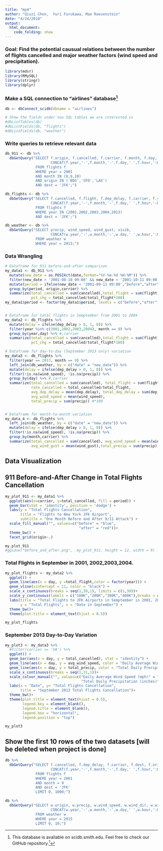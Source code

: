 ```yaml
---
title: "mp4"
author: "Qiuzi Chen,  Yuri Furukawa, Mae Roesenstein"
date: "4/24/2018"
output: 
  html_document:
    code_folding: show
---
```


### Goal: Find the potential causual relations between the number of flights cancelled and major weather factors (wind speed and precipitation).

```r
library(mdsr)
library(RMySQL)
library(stringr)
library(dplyr)
```

### Make a SQL connection to "airlines" database[^1]
```r
db <- dbConnect_scidb(dbname = "airlines")

# Show the fields under two SQL tables we are interested in
#dbListTables(db)
#dbListFields(db, "flights")
#dbListFields(db, "weather")
```

### Write queries to retrieve relevant data
```r
db_911 <- db %>%
  dbGetQuery("SELECT f.origin, f.cancelled, f.carrier, f.month, f.day, f.flight,
                     CONCAT(f.year,'-',f.month,'-',f.day,' ',f.hour,':00') AS date
              FROM flights f
              WHERE year = 2001
              AND month IN (8,9,10)
              AND origin IN ('BOS','SFO','LAX')
              AND dest = 'JFK';")

db_flights <- db %>%
  dbGetQuery("SELECT f.cancelled, f.flight, f.dep_delay, f.carrier, f.year,f.month, f.day, f.hour,
                     CONCAT(f.year,'-',f.month,'-',f.day,' ',f.hour,':00') AS date
              FROM flights f
              WHERE year IN (2001,2002,2003,2004,2013)
              AND dest = 'JFK';")

db_weather <- db %>%
  dbGetQuery("SELECT precip, wind_speed, wind_gust, visib,
                     CONCAT(w.year,'-',w.month,'-',w.day,' ',w.hour,':00') AS new_date
              FROM weather w
              WHERE year = 2013;")
```

### Data Wrangling
```r
# Dataframe for 911 before-and-after comparison
my_data1 <- db_911 %>%
  mutate(new_date = as.POSIXct(date,format="%Y-%m-%d %H:%M")) %>%
  filter(new_date > '2001-08-10 09:00' && new_date < '2001-10-11 09:00') %>%
  mutate(period = ifelse(new_date < '2001-09-11 09:00',"before","after")) %>%
  group_by(period, origin,carrier) %>%
  summarize(total_cancelled = sum(cancelled),total_flight = sum(flight),
            pct_chg = total_cancelled/total_flight*100)
my_data1$period <- factor(my_data1$period, levels = c("before","after"))


# Dataframe for total flights in Semptember from 2001 to 2004
my_data2 <- db_flights %>%
  mutate(delay = ifelse(dep_delay > 0, 1, 0)) %>%
  filter(year %in% c(2001,2002,2003,2004), month == 9) %>%
  group_by(year,day) %>% #,carrier
  summarize(total_cancelled = sum(cancelled),total_flight = sum(flight),
            pct_chg = total_cancelled/total_flight*100)

# Dataframe for day-to-day (September 2013 only) variation
my_data3 <- db_flights %>%
  filter(year == 2013, month == 9) %>%
  left_join(db_weather, by = c("date" = "new_date")) %>%
  mutate(delay = ifelse(dep_delay > 0, 1, 0)) %>%
  filter(!is.na(wind_speed), !is.na(precip)) %>%
  group_by(day) %>% #,carrier
  summarize(total_cancelled = sum(cancelled), total_flight = sum(flight),
            rate_cancelled = total_cancelled/total_flight,
            avg_dep_delay = mean(dep_delay), total_dep_delay = sum(dep_delay),
            avg_wind_speed = mean(wind_speed), 
            total_precip = sum(precip)) #*100


# Dataframe for month-to-month variation
my_data_4 <- db_flights %>%
  left_join(db_weather, by = c("date" = "new_date")) %>%
  mutate(delay = ifelse(dep_delay > 0, 1, 0)) %>%
  filter(!is.na(wind_speed), !is.na(precip)) %>%
  group_by(month,carrier) %>%
  summarize(total_cancelled = sum(cancelled), avg_wind_speed = mean(wind_speed), 
            avg_wind_gust = mean(wind_gust),total_precip = sum(precip),avg_visib = mean(visib))

```

## Data Visualization

## 911 Before-and-After Change in Total Flights Cancellation 
```r
my_plot_911 <- my_data1 %>%
  ggplot(aes(x=carrier, y=total_cancelled, fill = period)) +
  geom_bar(stat = 'identity', position = 'dodge') +
  labs(y = "Total Flights Cancellation",
       title = "Flights to New York JFK Airport",
       subtitle = "One Month Before and After 9/11 Attack") +
  scale_fill_manual("", values=c("before" = "blue", 
                                  "after" = "red"))+
  theme_bw() +
  facet_grid(origin~.)

my_plot_911
#ggsave("before_and_after.png",  my_plot_911, height = 12, width = 9)
```


### Total Flights in September in 2001, 2002,2003,2004.
```r
my_plot_flights <- my_data2 %>%
  ggplot() +
  geom_line(aes(x = day, y =total_flight,color = factor(year))) +
  geom_vline(xintercept = 11, color = "black") +
  scale_x_continuous(breaks = seq(1,30,1), limits = c(1,30))+
  scale_y_continuous(labels = c("100K","200K","300K","400K"),breaks = c(100000,200000,300000,400000))+
  labs(title = "Total Flights to JFK Airports in Semptember in 2001, 2002, 2003, and 2004",
       y = "Total Flights", x = "Date in September") +
  theme_bw()+
  theme(plot.title = element_text(hjust = 0.5))

my_plot_flights
```

### September 2013 Day-to-Day Variation
```r
my_plot3 <- my_data3 %>%
  #filter(carrier == 'UA') %>%
  ggplot() +
  geom_bar(aes(x = day, y = total_cancelled), stat = "identity") +
  geom_line(aes(x = day, y = avg_wind_speed, color = "Daily Average Wind Speed (mph)"))+
  geom_line(aes(x = day, y = total_precip, color = "Total Daily Precipitation (inches)"))+
  scale_x_continuous(breaks = seq(1,31,1))+
  scale_colour_manual("", values=c("Daily Average Wind Speed (mph)" = "blue", 
                                   "Total Daily Precipitation (inches)" = "red"))+
  labs(x = "Date", y= "Total Flights Cancellation",
       title = "September 2013 Total Flights Cancellation")+
  theme_bw()+
  theme(plot.title = element_text(hjust = 0.5),
        legend.key = element_blank(),
        legend.title = element_blank(),
        legend.box = "horizontal",
        legend.position = "top")

my_plot3
```

## Show the first 10 rows of the two datasets [will be deleted when project is done]
```r
db %>%
  dbGetQuery("SELECT f.cancelled, f.dep_delay, f.carrier, f.dest, f.origin,
                     CONCAT(f.year,'-',f.month,'-',f.day,' ',f.hour,':00') AS date
              FROM flights f
              WHERE year = 2001
              AND month = 9
              AND dest = 'JFK'
              LIMIT 0, 1000;")

db %>%
  dbGetQuery("SELECT w.origin, w.precip, w.wind_speed, w.wind_dir, w.wind_gust, w.dewp, w.visib,
                     CONCAT(w.year,'-',w.month,'-',w.day,' ',w.hour,':00') AS date
              FROM weather w
              WHERE year = 2015
              LIMIT 0, 10;")

```


[^1]: This database is available on scidb.smith.edu.
Feel free to check our GitHub repository.^[https://github.com/mrosenstein/mp4.git]